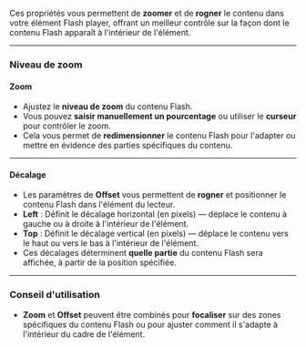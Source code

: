 Ces propriétés vous permettent de **zoomer** et de **rogner** le contenu dans votre élément Flash player, offrant un meilleur contrôle sur la façon dont le contenu Flash apparaît à l'intérieur de l'élément.

***

### **Niveau de zoom**

#### **Zoom**

* Ajustez le **niveau de zoom** du contenu Flash.
* Vous pouvez **saisir manuellement un pourcentage** ou utiliser le **curseur** pour contrôler le zoom.
* Cela vous permet de **redimensionner** le contenu Flash pour l'adapter ou mettre en évidence des parties spécifiques du contenu.

***

#### **Décalage**

* Les paramètres de **Offset** vous permettent de **rogner** et positionner le contenu Flash dans l'élément du lecteur.
* **Left** : Définit le décalage horizontal (en pixels) — déplace le contenu à gauche ou à droite à l'intérieur de l'élément.
* **Top** : Définit le décalage vertical (en pixels) — déplace le contenu vers le haut ou vers le bas à l'intérieur de l'élément.
* Ces décalages déterminent **quelle partie** du contenu Flash sera affichée, à partir de la position spécifiée.

***

### **Conseil d'utilisation**

* **Zoom** et **Offset** peuvent être combinés pour **focaliser** sur des zones spécifiques du contenu Flash ou pour ajuster comment il s'adapte à l'intérieur du cadre de l'élément.

